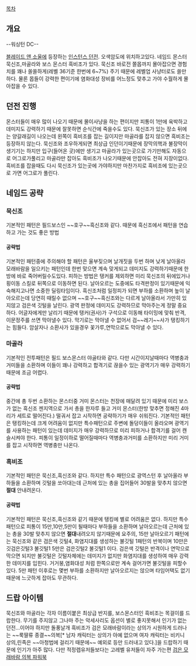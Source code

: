 [[목차]]

== 개요 ==

--워싱턴 DC--

[[블레이드 앤 소울]]에 등장하는 [[인스턴스 던전]]. 오색암도에 위치하고있다.
네임드 몬스터 묵신조,마골라와 보스 몬스터 흑비조가 있다. 묵신조 바로전 쫄몹까지 몰아잡으면 경험치를 꽤나 쏠쏠하게(레벨 36기준 한번에 6~7%) 주기 때문에 레벨업 사냥터로도 쓸만하다. 물론 몹들이 강력한 편이기에 염화대성 장비를 어느정도 맞추고 가야 수월하게 몰아잡을 수 있다.
== 던전 진행 ==
몬스터들이 매우 많이 나오기 때문에 몰이사냥을 하는 편이지만 피통이 1만에 육박하고 데미지도 강력하기 때문에 잘못하면 순식간에 죽을수도 있다. 묵신조가 있는 장소 뒤에는 양갈래길이 나오는데 왼쪽이 흑비조를 잡는 길이지만 마골라를 잡지 않으면 흑비조는 등장하지 않는다. 묵신조와 조우하게되면 최상급 인던이기때문에 장막의핵과 불장막이 생기기는 하지만 입구(들어온 곳)에만 생기고 마골라가 있는곳으로 가기만해도 자동으로 어그로가풀리고 마골라만 잡아도 흑비조가 나오기때문에 안잡아도 전혀 지장이없다. 흑비조를 잡을때도 다시 묵신조가 있는곳에 가야하지만 마찬가지로 흑비조에 있는곳으로 가면 어그로가 풀린다.

== 네임드 공략 ==

=== 묵신조 ===

기본적인 패턴은 필드보스인 ~~호구~~흑신조와 같다. 때문에 흑신조에서 패턴을 연습하고 가는 것도 좋은 방법
==== 공략법 ====
기본적인 패턴중에 주의해야 할 패턴은 울부짖으며 날개짓을 두번 하며 낮게 날아올라 모래바람을 일으키는 패턴인데 한번 맞으면 계속 맞게되고 데미지도 강력하기때문에 한방에 바로 죽어버릴수도있다. 피하는 방법은 탱커를 제외하면 미리 묵신조의 뒤에있거나 횡이동 스킬로 뒤쪽으로 이동하면 된다. 날아오르는 도중에도 타격판정이 있기때문에 익숙해지고나면 소중한 딜링타임이다.
흑신조처럼 일정피가 되면 부하를 소환하며 높이 날아오르는데 당연히 때릴수 없으며 ~~호구~~흑신조와는 다르게 날아올라서 가만히 있지않고 검은색 깃털을 날린다. 광역 판정에 데미지도 강력하므로 막아주는게 정말 중요하다. 어글자에게만 날리기 때문에 탱커(권사)가 구석으로 이동해 타이밍에 맞춰 반격,이문정주를 쓰면 막아낼수 있다. 막기로는 막아낼 수 없어서 검~~레기~~사가 탱킹하기는 힘들다. 암살자나 소환사가 있을경우 꽃가루,연막으로도 막아낼 수 있다.
=== 마골라 ===

기본적인 전투패턴은 필드 보스몬스터 야골타와 같다. 다만 시간이지날때마다 역병충과 거미들을 소환하며 이들이 꽤나 강력하고 합격기로 끊을수 있는 광역기가 매우 강력하기때문에 조금 어렵다. 

==== 공략법 ====
중간에 총 두번 소환하는 몬스터중 거미 몬스터는 천장에 매달려 있기 때문에 미리 보스가 없는 흑신조 젠지역으로 가서 총을 한자루 들고 거미 몬스터(한방 맞추면 정해진 4마리가 세트로 떨어진다.) 떨궈서 잡고 시작하면 공략하기가 매우 쉬워진다.
기본적인 패턴은 탱킹하는데 크게 어려움이 없지만 특수패턴으로 주변에 돌덩이들이 올라오며 광역기를 사용하는 패턴이 있는데 데미지가 매우 강력하므로 미리 피하거나 합격기를 걸어 캔슬시켜야 한다. 피통이 일정이하로 떨어질때마다 역병충과거미를 소환하지만 미리 거미를 잡고 시작하면 역병충만 나온다.
=== 흑비조 ===

기본적인 패턴은 묵신조,흑신조와 같다.
하지만 특수 패턴으로 광역스턴 후 날아올라 부하들을 소환하며 깃털을 쏘아대는데 근처에 있는 총을 집어들어 30발을 맞추치 않으면 '''절대''' 안내려온다.
==== 공략법 ====
기본적인 패턴은 묵신조,흑신조와 같기 때문에 탱킹에 별로 어려움은 없다. 하지만 특수 패턴으로 피통이 15만,10만,5만이 될때마다 부하들을 소환하며 날아오르는데 근처에 있는 총을 30발 맞추지 않으면 '''절대'''내려오지 않기때문에 요주의, 15만 날아오르기 패턴에는 묵신조와 같은 검은색 깃털4, 화염지대를 생성하는 불깃털 1패턴의 반복이며 10만은 깃검은깃털3 불깃털1 5만은 검은깃털2 불깃털1 이다. 검은색 깃털은 반격이나 연막으로 막으면 되지만 불깃털은 깃털자체에는 데미지가 없지만 화염지대를 생성하여 매우 강력한 데미지를 입힌다. 거거붕,염화대성 처럼 한쪽으로만 계속 걸어가면 불깃털을 피할수있다. 5만 패턴 이후로는 몇번 부하를 소환하지만 날아오르지는 않으며 타임어택도 없기때문에 느긋하게 잡아도 무관하다.
== 드랍 아이템 ==

묵신조와 마골라는 각자 이름이붙은 최상급 반지를, 보스몬스터인 흑비조는 목걸이를 드랍한다. 
무기를 주지않고 그나마 주는 악세사리도 옵션이 별로 좋지못해서 인기가 없는 던전...이어야 하지만 돌풍날개 흑비조가 검은 모래바람이라는 상의가 시원하게 드러나는 ~~룩딸류 종결~~의복[* 남자 캐릭터는 상의가 아예 없으며 여자 캐릭터는 비키니 상의,린족은 ~~아청법에 걸리기 때문에~~ 예외로 등만 드러내고 있다.]을 드랍하기 때문에 인기가 아주 많다. 다만 적정렙유저들보다는 고레벨 유저들이 자주 가는편
[http://power.plaync.com/bns/wiki/%EA%B2%80%EC%9D%80+%EB%AA%A8%EB%9E%98%EB%B0%94%EB%9E%8C 검은 모래바람 의복 파워북]
